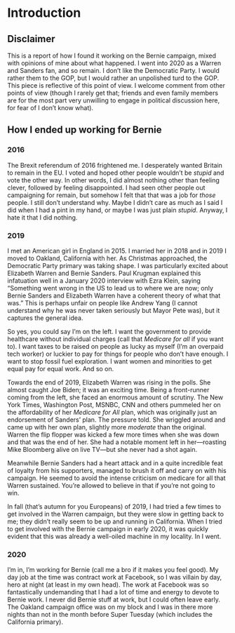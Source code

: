 # Introduction {#intro}


## Disclaimer

This is a report of how I found it working on the Bernie campaign, mixed with opinions of mine about what happened. I went into 2020 as a Warren and Sanders fan, and so remain. I don't like the Democratic Party. I would rather them to the GOP, but I would rather an unpolished turd to the GOP. This piece is reflective of this point of view. I welcome comment from other points of view (though I rarely get that; friends and even family members are for the most part very unwilling to engage in political discussion here, for fear of I don't know what).


## How I ended up working for Bernie


### 2016

The Brexit referendum of 2016 frightened me. I desperately wanted Britain to remain in the EU. I voted and hoped other people wouldn't be _stupid_ and vote the other way. In other words, I did almost nothing other than feeling clever, followed by feeling disappointed. I had seen other people out campaigning for remain, but somehow I felt that that was a job for _those_ people. I still don't understand why. Maybe I didn't care as much as I said I did when I had a pint in my hand, or maybe I was just plain _stupid_. Anyway, I hate it that I did nothing.


### 2019

I met an American girl in England in 2015. I married her in 2018 and in 2019 I moved to Oakland, California with her. As Christmas approached, the Democratic Party primary was taking shape. I was particularly excited about Elizabeth Warren and Bernie Sanders. Paul Krugman explained this infatuation well in a January 2020 interview with Ezra Klein, saying "Something went wrong in the US to lead us to where we are now; only Bernie Sanders and Elizabeth Warren have a coherent theory of what that was." This is perhaps unfair on people like Andrew Yang (I cannot understand why he was never taken seriously but Mayor Pete was), but it captures the general idea. 

So yes, you could say I'm on the left. I want the government to provide healthcare without individual charges (call that _Medicare for all_ if you want to). I want taxes to be raised on people as lucky as myself (I'm an overpaid tech worker) or luckier to pay for things for people who don't have enough. I want to stop fossil fuel exploration. I want women and minorities to get equal pay for equal work. And so on.

Towards the end of 2019, Elizabeth Warren was rising in the polls. She almost caught Joe Biden; it was an exciting time. Being a front-runner coming from the left, she faced an enormous amount of scrutiny. The New York Times, Washington Post, MSNBC, CNN and others pummeled her on the affordability of her _Medicare for All_ plan, which was originally just an endorsement of Sanders' plan. The pressure told. She wriggled around and came up with her own plan, slightly more _moderate_ than the original. Warren the flip flopper was kicked a few more times when she was down and that was the end of her. She had a notable moment left in her---roasting Mike Bloomberg alive on live TV---but she never had a shot again. 

Meanwhile Bernie Sanders had a heart attack and in a quite incredible feat of loyalty from his supporters, managed to brush it off and carry on with his campaign. He seemed to avoid the intense criticism on medicare for all that Warren sustained. You're allowed to believe in that if you're not going to win. 

In fall (that's autumn for you Europeans) of 2019, I had tried a few times to get involved in the Warren campaign, but they were slow in getting back to me; they didn't really seem to be up and running in California. When I tried to get involved with the Bernie campaign in early 2020, it was quickly evident that this was already a well-oiled machine in my locality. In I went.


### 2020

I'm in, I'm working for Bernie (call me a bro if it makes you feel good). My day job  at the time was contract work at Facebook, so I was villain by day, hero at night (at least in my own head). The work at Facebook was so fantastically undemanding that I had a lot of time and energy to devote to Bernie work. I never did Bernie stuff at work, but I could often leave early. The Oakland campaign office was on my block and I was in there more nights than not in the month before Super Tuesday (which includes the California primary). 
